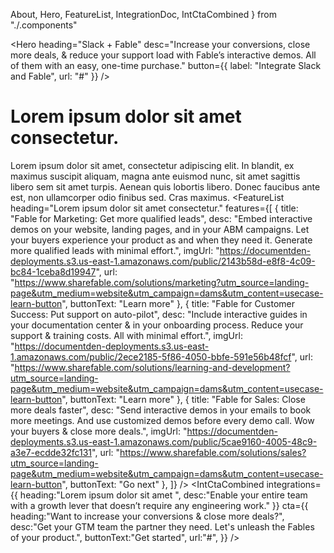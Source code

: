   About,
  Hero,
  FeatureList,
  IntegrationDoc,
  IntCtaCombined
} from "./.components"

<Hero 
  heading="Slack + Fable" 
  desc="Increase your conversions, close more deals, & reduce your support load with Fable’s interactive demos. All of them with an easy, one-time purchase."
  button={{
    label: "Integrate Slack and Fable",
    url: "#"
  }}
/>
<About>
# Lorem ipsum dolor sit amet consectetur.
Lorem ipsum dolor sit amet, consectetur adipiscing elit. In blandit, ex maximus suscipit aliquam, magna ante euismod nunc, sit amet sagittis libero sem sit amet turpis. Aenean quis lobortis libero. Donec faucibus ante est, non ullamcorper odio finibus sed. Cras maximus.
</About>
<FeatureList
  heading="Lorem ipsum dolor sit amet consectetur."
  features={[
    {
      title: "Fable for Marketing: Get more qualified leads",
      desc: "Embed interactive demos on your website, landing pages, and in your ABM campaigns. Let your buyers experience your product as and when they need it. Generate more qualified leads with minimal effort.",
      imgUrl:
        "https://documentden-deployments.s3.us-east-1.amazonaws.com/public/2143b58d-e8f8-4c09-bc84-1ceba8d19947",
      url: "https://www.sharefable.com/solutions/marketing?utm_source=landing-page&utm_medium=website&utm_campaign=dams&utm_content=usecase-learn-button",
      buttonText: "Learn more"
    },
    {
      title: "Fable for Customer Success: Put support on auto-pilot",
      desc: "Include interactive guides in your documentation center & in your onboarding process. Reduce your support & training costs. All with minimal effort.",
      imgUrl:
        "https://documentden-deployments.s3.us-east-1.amazonaws.com/public/2ece2185-5f86-4050-bbfe-591e56b48fcf",
      url: "https://www.sharefable.com/solutions/learning-and-development?utm_source=landing-page&utm_medium=website&utm_campaign=dams&utm_content=usecase-learn-button",
      buttonText: "Learn more"
    },
    {
      title: "Fable for Sales: Close more deals faster",
      desc: "Send interactive demos in your emails to book more meetings. And use customized demos before every demo call. Wow your buyers & close more deals.",
      imgUrl:
        "https://documentden-deployments.s3.us-east-1.amazonaws.com/public/5cae9160-4005-48c9-a3e7-ecdde32fc131",
      url: "https://www.sharefable.com/solutions/sales?utm_source=landing-page&utm_medium=website&utm_campaign=dams&utm_content=usecase-learn-button",
      buttonText: "Go next"
    },
  ]}
/>
<IntegrationDoc
  heading="Slack integration documentation"
  desc="Lorem ipsum dolor sit amet, consectetur adipiscing elit. In blandit, ex maximus suscipit aliquam, magna ante euismod nunc,"
  img="https://documentden-deployments.s3.us-east-1.amazonaws.com/public/2143b58d-e8f8-4c09-bc84-1ceba8d19947"
/>
<IntCtaCombined
  integrations={{
    heading:"Lorem ipsum dolor sit amet ",
    desc:"Enable your entire team with a growth lever that doesn’t require any engineering work."
  }}
  cta={{
    heading:"Want to increase your conversions & close more deals?",
    desc:"Get your GTM team the partner they need. Let's unleash the Fables of your product.",
    buttonText:"Get started",
    url:"#",
  }}
/>
